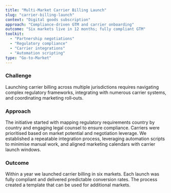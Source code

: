 ```yaml
---
title: "Multi‑Market Carrier Billing Launch"
slug: "carrier-billing-launch"
context: "Digital goods subscription"
approach: "Compliance‑driven GTM and carrier onboarding"
outcome: "Six markets live in 12 months; fully compliant GTM"
toolkit:
  - "Partnership negotiations"
  - "Regulatory compliance"
  - "Carrier integrations"
  - "Automation scripting"
type: "Go‑to‑Market"
---
```


### Challenge

Launching carrier billing across multiple jurisdictions requires navigating complex regulatory frameworks, integrating with numerous carrier systems, and coordinating marketing roll‑outs.

### Approach

The initiative started with mapping regulatory requirements country by country and engaging legal counsel to ensure compliance. Carriers were prioritised based on market potential and negotiation leverage. We established a repeatable integration process, leveraging automation scripts to minimise manual work, and aligned marketing calendars with carrier launch windows.

### Outcome

Within a year we launched carrier billing in six markets. Each launch was fully compliant and delivered predictable conversion rates. The process created a template that can be used for additional markets.